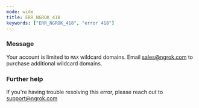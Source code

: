 ```yaml
---
mode: wide
title: ERR_NGROK_418
keywords: ["ERR_NGROK_418", "error 418"]
---
```


### Message

Your account is limited to `MAX` wildcard domains. Email sales@ngrok.com to purchase additional wildcard domains.

### Further help

If you're having trouble resolving this error, please reach out to [support@ngrok.com](mailto:support@ngrok.com?subject=Help%20with%20ERR_NGROK_418)
